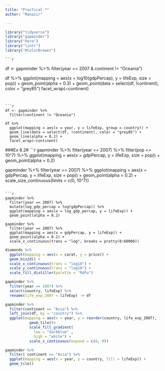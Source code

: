 ```yaml
---
title: "Practical *"
author: "Manazir"

---
```

```r
library("tidyverse")
library("gapminder")
library("here")
library("lintr")
library("RColorBrewer")
```

    ```r
df <- gapminder %>%
  filter(year == 2007 & continent != "Oceania")

df %>%
  ggplot(mapping = aes(x = log10(gdpPercap), y = lifeExp, size = pop)) +
  geom_point(alpha = 0.3) +
  geom_point(data = select(df, !continent), color = "grey85")
facet_wrap(~continent)
```


```r

df <- gapminder %>%
  filter(continent != "Oceania")

df %>%
  ggplot(mapping = aes(x = year, y = lifeExp, group = country)) +
  geom_line(data = select(df, !continent), color = "grey85") +
  geom_line(alpha = 0.2) +
  facet_wrap(~continent)
```

###Ex 8.2#
    ```r

gapminder %>%
  filter(year == 2007) %>%
  filter(pop <= 10^7) %>%
  ggplot(mapping = aes(x = gdpPercap, y = lifeExp, size = pop)) +
  geom_point(alpha = 0.2)

gapminder %>%
  filter(year == 2007) %>%
  ggplot(mapping = aes(x = gdpPercap, y = lifeExp, size = pop)) +
  geom_point(alpha = 0.2) +
  scale_size_continuous(limits = c(0, 10^7))
```

```r


gapminder %>%
  filter(year == 2007) %>%
  mutate(log_gdp_percap = log(gdpPercap)) %>%
  ggplot(mapping = aes(x = log_gdp_percap, y = lifeExp)) +
  geom_point(alpha = 0.2)

gapminder %>%
  filter(year == 2007) %>%
  ggplot(mapping = aes(x = gdpPercap, y = lifeExp)) +
  geom_point(alpha = 0.2) +
  scale_x_continuous(trans = "log", breaks = pretty(0:60000))
```


```r
diamonds %>%
  ggplot(mapping = aes(x = carat, y = price)) +
  geom_bin2d() +
  scale_x_continuous(trans = "log10") +
  scale_y_continuous(trans = "log10") +
  scale_fill_distiller(palette = "RdPu")
```


```r
 
gapminder %>%
  filter(year == 2007) %>%
  select(country, lifeExp) %>%
  rename(life_exp_2007 = lifeExp) -> df

gapminder %>%
  filter(continent == "Asia") %>%
  left_join(df, by = "country") %>%
  ggplot(mapping = aes(x = year, y = reorder(country, life_exp_2007), fill = lifeExp))+
           geom_tile()+
           scale_fill_gradient(
             low = "darkblue" ,
             high = "white") +
           scale_x_continuous(expand = c(0, 0))


```




```r

gapminder %>%
  filter( continent == "Asia") %>%
  ggplot(mapping = aes(x = year, y = country, fill = lifeExp)) +
  geom_tile()
 
 


```
